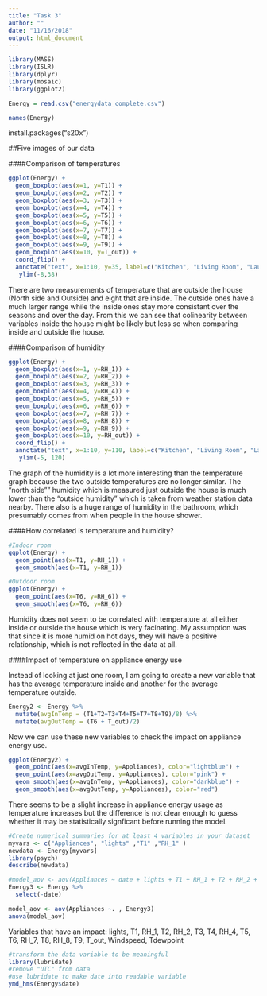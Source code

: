 ```yaml
---
title: "Task 3"
author: ""
date: "11/16/2018"
output: html_document
---
```


```r
library(MASS)
library(ISLR)
library(dplyr)
library(mosaic)
library(ggplot2)

Energy = read.csv("energydata_complete.csv")

```
```r
names(Energy)
```
install.packages("s20x")

##Five images of our data

####Comparison of temperatures

```r
ggplot(Energy) +
  geom_boxplot(aes(x=1, y=T1)) +
  geom_boxplot(aes(x=2, y=T2)) +
  geom_boxplot(aes(x=3, y=T3)) +
  geom_boxplot(aes(x=4, y=T4)) +
  geom_boxplot(aes(x=5, y=T5)) +
  geom_boxplot(aes(x=6, y=T6)) +
  geom_boxplot(aes(x=7, y=T7)) +
  geom_boxplot(aes(x=8, y=T8)) +
  geom_boxplot(aes(x=9, y=T9)) +
  geom_boxplot(aes(x=10, y=T_out)) +
  coord_flip() +
  annotate("text", x=1:10, y=35, label=c("Kitchen", "Living Room", "Laundry Room", "Office Room", "Bathroom", "North side", "Ironing Room", "Teenager Room", "Parents Room", "Outside"), size=4) +
   ylim(-8,38)
```

There are two measurements of temperature that are outside the house (North side and Outside) and eight that are inside. The outside ones have a much larger range while the inside ones stay more consistant over the seasons and over the day. From this we can see that colinearity between variables inside the house might be likely but less so when comparing inside and outside the house.

####Comparison of humidity

```r
ggplot(Energy) +
  geom_boxplot(aes(x=1, y=RH_1)) +
  geom_boxplot(aes(x=2, y=RH_2)) +
  geom_boxplot(aes(x=3, y=RH_3)) +
  geom_boxplot(aes(x=4, y=RH_4)) +
  geom_boxplot(aes(x=5, y=RH_5)) +
  geom_boxplot(aes(x=6, y=RH_6)) +
  geom_boxplot(aes(x=7, y=RH_7)) +
  geom_boxplot(aes(x=8, y=RH_8)) +
  geom_boxplot(aes(x=9, y=RH_9)) +
  geom_boxplot(aes(x=10, y=RH_out)) +
  coord_flip() +
  annotate("text", x=1:10, y=110, label=c("Kitchen", "Living Room", "Laundry Room", "Office Room", "Bathroom", "North side", "Ironing Room", "Teenager Room", "Parents Room", "Outside"), size=4) +
   ylim(-5, 120)
```

The graph of the humidity is a lot more interesting than the temperature graph because the two outside temperatures are no longer similar. The "north side"" humidity which is measured just outside the house is much lower than the "outside humidity" which is taken from weather station data nearby. There also is a huge range of humidity in the bathroom, which presumably comes from when people in the house shower.

####How correlated is temperature and humidity?

```r
#Indoor room
ggplot(Energy) +
  geom_point(aes(x=T1, y=RH_1)) +
  geom_smooth(aes(x=T1, y=RH_1))

#Outdoor room
ggplot(Energy) +
  geom_point(aes(x=T6, y=RH_6)) +
  geom_smooth(aes(x=T6, y=RH_6))
```

Humidity does not seem to be correlated with temperature at all either inside or outside the house which is very facinating. My assumption was that since it is more humid on hot days, they will have a positive relationship, which is not reflected in the data at all.

####Impact of temperature on appliance energy use

Instead of looking at just one room, I am going to create a new variable that has the average temperature inside and another for the average temperature outside.

```r
Energy2 <- Energy %>%
  mutate(avgInTemp = (T1+T2+T3+T4+T5+T7+T8+T9)/8) %>%
  mutate(avgOutTemp = (T6 + T_out)/2)
```

Now we can use these new variables to check the impact on appliance energy use.

```r
ggplot(Energy2) +
  geom_point(aes(x=avgInTemp, y=Appliances), color="lightblue") +
  geom_point(aes(x=avgOutTemp, y=Appliances), color="pink") +
  geom_smooth(aes(x=avgInTemp, y=Appliances), color="darkblue") +
  geom_smooth(aes(x=avgOutTemp, y=Appliances), color="red")

```

There seems to be a slight increase in appliance energy usage as temperature increases but the difference is not clear enough to guess whether it may be statistically signficant before running the model.

```r
#Create numerical summaries for at least 4 variables in your dataset
myvars <- c("Appliances", "lights" ,"T1" ,"RH_1" )
newdata <- Energy[myvars]
library(psych)               
describe(newdata)
```

```r
#model_aov <- aov(Appliances ~ date + lights + T1 + RH_1 + T2 + RH_2 + T3 + RH_3 + T4 + RH_4 + T5 + RH_5 + T6 + RH_6 + T7 + RH_7 + T8 + RH_8 + T9 + RH_9 + T_out + Press_mm_hg + RH_out + Windspeed + Visibility + Tdewpoint + rv1 + rv2, Energy)
Energy3 <- Energy %>%
  select(-date)

model_aov <- aov(Appliances ~. , Energy3)
anova(model_aov)
```

Variables that have an impact:
lights, T1, RH_1, T2, RH_2, T3, T4, RH_4, T5, T6, RH_7, T8, RH_8, T9, T_out, Windspeed, Tdewpoint

```r
#transform the data variable to be meaningful
library(lubridate)
#remove "UTC" from data
#use lubridate to make date into readable variable
ymd_hms(Energy$date)
```


